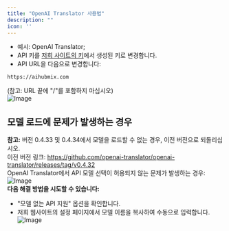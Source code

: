 ```yaml
---
title: "OpenAI Translator 사용법"
description: ""
icon: ''
---
```


- 예시: OpenAI Translator;  
- API 키를 [저희 사이트의 키](https://aihubmix.com/token)에서 생성된 키로 변경합니다.  
- API URL을 다음으로 변경합니다:
```
https://aihubmix.com
```
(참고: URL 끝에 "/"를 포함하지 마십시오)  
![Image](../../public/en/image1.png) 

## 모델 로드에 문제가 발생하는 경우
**참고:**
버전 0.4.33 및 0.4.34에서 모델을 로드할 수 없는 경우, 이전 버전으로 되돌리십시오.  
이전 버전 링크: https://github.com/openai-translator/openai-translator/releases/tag/v0.4.32  
OpenAI Translator에서 API 모델 선택이 허용되지 않는 문제가 발생하는 경우:
![Image](../../public/en/ot1.png)  
**다음 해결 방법을 시도할 수 있습니다:**
- "모델 없는 API 지원" 옵션을 확인합니다.
- 저희 웹사이트의 설정 페이지에서 모델 이름을 복사하여 수동으로 입력합니다.
![Image](../../public/en/ot2.png)
